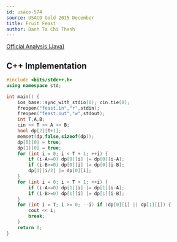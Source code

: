 ---
id: usaco-574
source: USACO Gold 2015 December
title: Fruit Feast
author: Danh Ta Chi Thanh
---

[Official Analysis (Java)](http://www.usaco.org/current/data/sol_feast_gold_dec15.html)


<LanguageSection>

<CPPSection>

## C++ Implementation

```cpp
#include <bits/stdc++.h>
using namespace std;

int main() {
	ios_base::sync_with_stdio(0); cin.tie(0);
	freopen("feast.in","r",stdin);
	freopen("feast.out","w",stdout);
	int T,A,B;
	cin >> T >> A >> B;
	bool dp[2][T+1];
	memset(dp,false,sizeof(dp));
	dp[0][0] = true;
	dp[1][0] = true;
	for (int i = 0; i < T + 1; ++i) {
		if (i-A>=0) dp[0][i] |= dp[0][i-A];
		if (i-B>=0) dp[0][i] |= dp[0][i-B];
		dp[1][i/2] |= dp[0][i];
	}
	for (int i = 0; i < T + 1; ++i) {
		if (i-A>=0) dp[1][i] |= dp[1][i-A];
		if (i-B>=0) dp[1][i] |= dp[1][i-B];
	}
	for (int i = T; i >= 0; --i) if (dp[0][i] || dp[1][i]) {
		cout << i;
		break;
	}
	return 0;
}
```

</CPPSection>

</LanguageSection>
